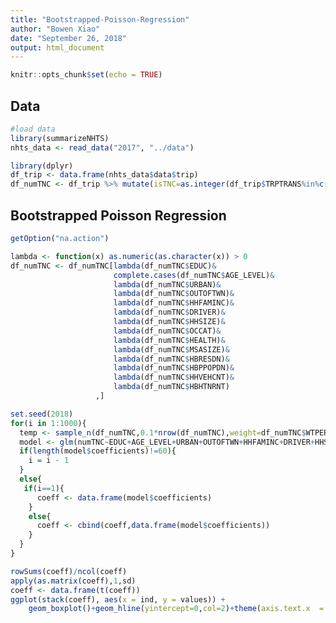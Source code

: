 ---
title: "Bootstrapped-Poisson-Regression"
author: "Bowen Xiao"
date: "September 26, 2018"
output: html_document
---

```{r setup, include=FALSE}
knitr::opts_chunk$set(echo = TRUE)
```

## Data

```{r}
#load data
library(summarizeNHTS)
nhts_data <- read_data("2017", "../data")

library(dplyr)
df_trip <- data.frame(nhts_data$data$trip)
df_numTNC <- df_trip %>% mutate(isTNC=as.integer(df_trip$TRPTRANS%in%c('17','18'))) %>% group_by(HOUSEID,PERSONID) %>% summarise(numTNC=sum(isTNC)) %>% merge(data.frame(nhts_data$weights$person),by=c("HOUSEID","PERSONID")) %>% merge(data.frame(nhts_data$data$person),by=c("HOUSEID","PERSONID")) %>% merge(data.frame(nhts_data$data$household),by=c("HOUSEID"))
```

## Bootstrapped Poisson Regression

```{r, message=FALSE}
getOption("na.action")

lambda <- function(x) as.numeric(as.character(x)) > 0
df_numTNC <- df_numTNC[lambda(df_numTNC$EDUC)&
                       complete.cases(df_numTNC$AGE_LEVEL)&
                       lambda(df_numTNC$URBAN)&
                       lambda(df_numTNC$OUTOFTWN)&
                       lambda(df_numTNC$HHFAMINC)&
                       lambda(df_numTNC$DRIVER)&
                       lambda(df_numTNC$HHSIZE)& 
                       lambda(df_numTNC$OCCAT)&
                       lambda(df_numTNC$HEALTH)&
                       lambda(df_numTNC$MSASIZE)&
                       lambda(df_numTNC$HBRESDN)&
                       lambda(df_numTNC$HBPPOPDN)&
                       lambda(df_numTNC$HHVEHCNT)&
                       lambda(df_numTNC$HBHTNRNT)
                   ,]

set.seed(2018)
for(i in 1:1000){
  temp <- sample_n(df_numTNC,0.1*nrow(df_numTNC),weight=df_numTNC$WTPERFIN,replace=TRUE)
  model <- glm(numTNC~EDUC+AGE_LEVEL+URBAN+OUTOFTWN+HHFAMINC+DRIVER+HHSIZE+OCCAT+HEALTH+MSASIZE+HBRESDN+HBPPOPDN+HHVEHCNT+HBHTNRNT,data=temp,family='poisson')
  if(length(model$coefficients)!=60){
    i = i - 1
  }
  else{
   if(i==1){
      coeff <- data.frame(model$coefficients)
    }
    else{
      coeff <- cbind(coeff,data.frame(model$coefficients))
    } 
  }
}

rowSums(coeff)/ncol(coeff)
apply(as.matrix(coeff),1,sd)
coeff <- data.frame(t(coeff))
ggplot(stack(coeff), aes(x = ind, y = values)) +
    geom_boxplot()+geom_hline(yintercept=0,col=2)+theme(axis.text.x  = element_text(angle=90, vjust=0.5))
```